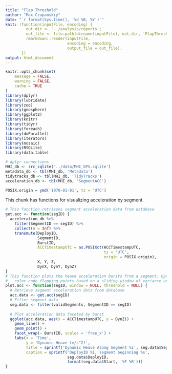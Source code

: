 ```yaml
---
title: "Flap Threshold"
author: "Max Czapanskiy"
date: "`r format(Sys.time(), '%d %B, %Y')`"
knit: (function(inputFile, encoding) { 
         out_dir <- '../analysis/reports';
         out_file <- file.path(dirname(inputFile), out_dir, 'FlapThreshold.html');
         rmarkdown::render(inputFile,
                           encoding = encoding, 
                           output_file = out_file);
       })
output: html_document
---
```


```r
knitr::opts_chunk$set(
	message = FALSE,
	warning = FALSE,
	cache = TRUE
)
library(dplyr)
library(lubridate)
library(zoo)
library(geosphere)
library(ggplot2)
library(knitr)
library(tidyr)
library(foreach)
library(doParallel)
library(iterators)
library(mosaic)
library(RSQLite)
library(data.table)

# dplyr connections
MHI_db <- src_sqlite('../data/MHI_GPS.sqlite')
metadata_db <- tbl(MHI_db, 'Metadata')
tidytracks_db <- tbl(MHI_db, 'TidyTracks')
acceleration_db <- tbl(MHI_db, 'SegmentACC')

POSIX.origin = ymd('1970-01-01', tz = 'UTC')
```

This chunk has functions for visualizing acceleration by segment.

```r
# This function retrieves segment acceleration data from database
get.acc <- function(segID) {
  acceleration_db %>%
    filter(SegmentID == segID) %>%
    collect(n = Inf) %>%
    transmute(DeployID,
              SegmentID,
              BurstID,
              ACCTimestampUTC = as.POSIXct(ACCTimestampUTC, 
                                           tz = 'UTC', 
                                           origin = POSIX.origin),
              X, Y, Z,
              DynX, DynY, DynZ)
}
# This function plots the heave acceleration bursts from a segment. Optionally can also
#   color code flapping points based on a sliding window of variance and a threshold.
plot.acc <- function(segID, window = NULL, threshold = NULL) {
  # Retrieve segment acceleration data from database
  acc.data <- get.acc(segID)
  # Filter segment data
  seg.data <- filter(validSegments, SegmentID == segID)
  
  # Plot acceleration data faceted by burst
  ggplot(acc.data, aes(x = ACCTimestampUTC, y = DynZ)) + 
    geom_line() + 
    geom_point() + 
    facet_wrap(~ BurstID, scales = 'free_x') +
    labs(x = 'Time', 
         y = 'Dynamic Heave (m/s^2)',
         title = sprintf('Dynamic Heave Along Segment %i', seg.data$SegmentID),
         caption = sprintf('DeployID %i, segment beginning %s',
                           seg.data$DeployID,
                           format(seg.data$Start, '%F %R')))
} 
```
